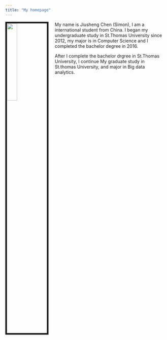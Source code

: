 ```yaml
---
title: "My homepage"
---
```


<img src="https://avatars2.githubusercontent.com/u/40158091?s=400&u=c761db94d3034bfb00165ddc48c2d1e8a51d4dbd&v=4" style="width:25%; border:5px solid; margin-right: 20px" align="left">

My name is Jiusheng Chen (Simon), I am a international student from China. I began my undergraduate study in St.Thomas University since 2012, my major is in Computer Science and I completed the bachelor degree in 2016. 

After I complete the bachelor drgree in St.Thomas University, I continue My graduate study in St.thomas University, and major in Big data analytics. 